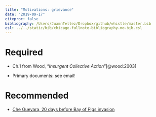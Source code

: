 ```yaml
---
title: "Motivations: grievance"
date: "2019-09-17"
citeproc: false
bibliography: /Users/JuamnTellez/Dropbox/github/whistle/master.bib
csl: ../../static/bib/chicago-fullnote-bibliography-no-bib.csl
---
```


# Required

- <i class="fas fa-book"></i> Ch.1 from Wood, "*Insurgent Collective Action*"[@wood:2003]



- Primary documents: see email!


# Recommended

-  [Che Guevara, 20 days before Bay of Pigs invasion](https://www.marxists.org/archive/guevara/1961/03/28.htm)